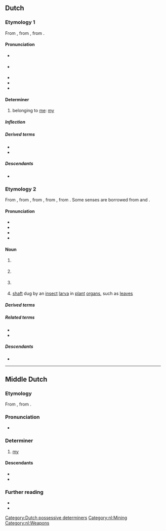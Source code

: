 ==Dutch==

===Etymology 1===
From {{inh|nl|dum|mijn}}, from {{inh|nl|odt|mīn}}, from {{inh|nl|gem-pro|*mīnaz}}.

====Pronunciation====
* {{IPA|nl|/mɛi̯n/}} {{qualifier|stressed}}
* {{IPA|nl|/mən/}} {{qualifier|unstressed; may be spelt {{m|nl|m'n}}}}
* {{audio|nl|Nl-mijn.ogg|audio}}
* {{hyphenation|nl|mijn}}
* {{rhyme|nl|ɛi̯n|ən}}

====Determiner====
{{head|nl|determiner|dependent possessive, independent possessive|mijne|contracted form|m'n}}

# belonging to [[me]]: [[my]]
#: {{ux|nl|Dit is '''mijn''' mijn.|This is '''my''' mine.}}

=====Inflection=====
{{nl-decl-personal pronouns}}

=====Derived terms=====
* {{l|nl|meneer}}
* {{l|nl|mevrouw}}

=====Descendants=====
* {{desc|af|my}}

===Etymology 2===
From {{inh|nl|dum|mine}}, from {{der|nl|fro|mine}}, from {{der|nl|LL.|mina}}, from {{der|nl|cel-gau|-}}, from {{der|nl|cel-pro|*mēnis||ore, metal}}. Some senses are borrowed from {{bor|nl|fr|mine|t=explosive device}} and {{bor|nl|frm|mine|t=tunnel for sapping}}.

====Pronunciation====
* {{IPA|nl|/mɛi̯n/}}
* {{audio|nl|Nl-mijn.ogg|audio}}
* {{hyphenation|nl|mijn}}
* {{rhyme|nl|ɛi̯n}}

====Noun====
{{nl-noun|f|-en|mijntje}}

# {{l|en|mine}} {{gloss|place where [[ore]] is taken out of the ground}}
#: {{ux|nl|Deze '''mijn''' is mijn '''mijn''', ga ergens anders delven.|This '''mine''' is my '''mine''', go excavate somewhere else.}}
# {{l|en|mine}} {{gloss|device meant to explode when stepped upon or touched}}
#: {{ux|nl|Deze '''mijn''' is mijn '''mijn''', ga je ergens anders opblazen.|This '''mine''' is my '''mine''', go blow yourself up somewhere else.}}
# {{lb|nl|historical}} {{l|en|mine}} {{gloss|tunnel used for sapping enemy defence works or lines}}
# {{lb|nl|entomology}} [[shaft]] dug by an [[insect]] [[larva]] in [[plant]] [[organ]]s, such as [[leaf|leaves]]

=====Derived terms=====
{{der4|nl|antipersoneelsmijn|antipersoonsmijn|antitankmijn|antivoertuigmijn|ijzermijn|goudmijn|kolenmijn|kopermijn|landmijn|mijnarbeider|mijnbouw|mijnen|mijnenveld|mijngang|mijngas|mijngeest|mijnhout|mijnramp|mijnschacht|mijnsteenberg|mijnstreek|mijnwerker|mijnwagen|mijnwezen|staatsmijn|zeemijn|zilvermijn|zoutmijn}}

=====Related terms=====
* {{l|nl|mineren}}
* {{l|nl|mineur}}

=====Descendants=====
* {{desc|af|myn}}

[[Category:Dutch possessive determiners]]
[[Category:nl:Mining]]
[[Category:nl:Weapons]]

----

==Middle Dutch==

===Etymology===
From {{inh|dum|odt|mīn}}, from {{inh|dum|gem-pro|*mīnaz}}.

===Pronunciation===
* {{IPA|dum|/miːn/}}

===Determiner===
{{head|dum|determiner}}

# [[my]]

====Descendants====
* {{desc|nl|mijn}}
* {{desc|li|mien}}

===Further reading===
* {{R:VMNW|ID88332}}
* {{R:MNW|29721}}
